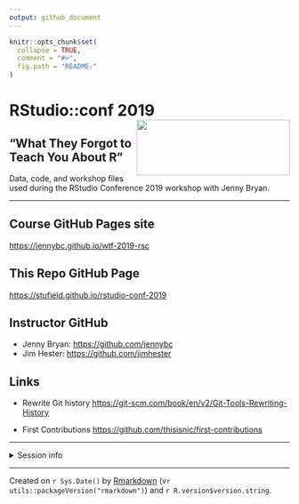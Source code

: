 ```yaml
---
output: github_document
---
```



<!-- README.md is generated from README.Rmd. Please edit that file -->


```r
knitr::opts_chunk$set(
  collapse = TRUE,
  comment = "#>",
  fig.path = "README-"
)
```


# RStudio::conf 2019 <img src="RStudio-Logo.png" align="right" height="100" width="275"/>

## "What They Forgot to Teach You About R"
Data, code, and workshop files used during the RStudio Conference 
2019 workshop with Jenny Bryan.

-------------------------

## Course GitHub Pages site
[https://jennybc.github.io/wtf-2019-rsc](https://jennybc.github.io/wtf-2019-rsc/)

## This Repo GitHub Page
[https://stufield.github.io/rstudio-conf-2019](https://stufield.github.io/rstudio-conf-2019/)

## Instructor GitHub
* Jenny Bryan: [https://github.com/jennybc](https://github.com/jennybc)
* Jim Hester: [https://github.com/jimhester](https://github.com/jimhester)


## Links
* Rewrite Git history
[https://git-scm.com/book/en/v2/Git-Tools-Rewriting-History](https://git-scm.com/book/en/v2/Git-Tools-Rewriting-History)

* First Contributions
[https://github.com/thisisnic/first-contributions](https://github.com/thisisnic/first-contributions)

------------

<details>
<summary>Session info</summary>
```r
devtools::session_info()
```
</details>

-------------------------

Created on `r Sys.Date()` by [Rmarkdown](https://github.com/rstudio/rmarkdown)
(v`r utils::packageVersion("rmarkdown")`) and `r R.version$version.string`. 
